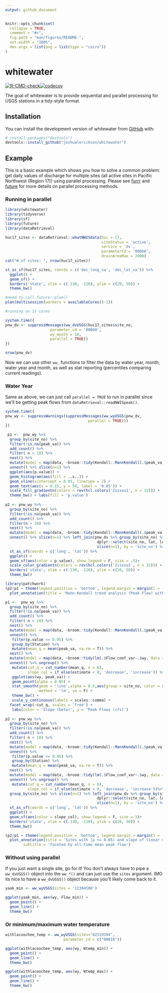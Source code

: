 ```yaml
---
output: github_document
---
```


<!-- README.md is generated from README.Rmd. Please edit that file -->

```r
knitr::opts_chunk$set(
  collapse = TRUE,
  comment = "#>",
  fig.path = "man/figures/README-",
  out.width = "100%",
  dev.args = list(png = list(type = "cairo"))
)
```

# whitewater

<!-- badges: start -->
[![R-CMD-check](https://github.com/joshualerickson/whitewater/workflows/R-CMD-check/badge.svg)](https://github.com/joshualerickson/whitewater/actions)[![codecov](https://codecov.io/gh/joshualerickson/whitewater/branch/main/graph/badge.svg)](https://app.codecov.io/gh/joshualerickson/whitewater)
<!-- badges: end -->


The goal of whitewater is to provide sequential and parallel processing for USGS stations in a tidy-style format. 

## Installation

You can install the development version of whitewater from [GitHub](https://github.com/) with:

``` r
# install.packages("devtools")
devtools::install_github("joshualerickson/whitewater")
```

## Example

This is a basic example which shows you how to solve a common problem: get daily values of discharge for multiple sites (all active sites in Pacific Northwest (Region 17)) using parallel processing. Please see [furrr](https://cran.r-project.org/web/packages/furrr/index.html) and [future](https://cran.r-project.org/web/packages/future/index.html) for more details on parallel processing methods.  

### Running in parallel  

```r
library(whitewater)
library(tidyverse)
library(sf)
library(future)
library(dataRetrieval)

huc17_sites <- dataRetrieval::whatNWISdata(huc = 17,
                                           siteStatus = 'active',
                                           service = 'dv',
                                           parameterCd = '00060',
                                           drainAreaMax = 2000)
cat("# of sites: ", nrow(huc17_sites))

st_as_sf(huc17_sites, coords = c('dec_long_va', 'dec_lat_va')) %>% 
  ggplot() + 
  geom_sf() +
  borders('state', xlim = c(-130, -110), ylim = c(20, 50)) + 
  theme_bw()
```


```r
#need to call future::plan()
plan(multisession(workers = availableCores()-1))

#running on 11 cores

system.time({
pnw_dv <- suppressMessages(ww_dvUSGS(huc17_sites$site_no,
                    parameter_cd = '00060',
                    wy_month = 10,
                    parallel = TRUE))
})

nrow(pnw_dv)
```

Now we can use other `ww_` functions to filter the data by water year, month, water year and month, as well as stat reporting (percentiles comparing current readings).   

### Water Year  

Same as above, we can just call `parallel = TRUE` to run in parallel since we'll be getting peak flows from `dataRetrieval::readNWISpeak()`.  
```r
system.time({
pnw_wy <- suppressWarnings(suppressMessages(ww_wyUSGS(pnw_dv,
                                     parallel = TRUE)))
})
```

```r
 p1 <-  pnw_wy %>% 
  group_by(site_no) %>% 
  filter(!is.na(peak_va)) %>% 
  add_count() %>% 
  filter( n > 10) %>% 
  nest() %>% 
  mutate(model = map(data, ~broom::tidy(Kendall::MannKendall(.$peak_va))['p.value'])) %>% 
  unnest() %>% slice(n=1) %>% 
  ggplot(aes(p.value)) + 
  geom_histogram(aes(fill = ..x..)) +
  geom_vline(xintercept = 0.05, linetype = 2) + 
  geom_text(aes(x = 0.15, y = 50, label = '0.05')) +
  scale_fill_gradientn(colors = rev(hcl.colors('Zissou1', n = 32))) +
  theme_bw() + labs(fill = 'p.value')
  
p2 <- pnw_wy %>% 
  group_by(site_no) %>% 
  filter(!is.na(peak_va)) %>% 
  add_count() %>% 
  filter(n > 10) %>% 
  nest() %>% 
  mutate(model = map(data, ~broom::tidy(Kendall::MannKendall(.$peak_va))['p.value'])) %>% 
  unnest() %>% slice(n=1) %>% left_join(pnw_dv %>% group_by(site_no) %>% 
                                         dplyr::select(site_no, lat, long) %>% 
                                         slice(n=1), by = 'site_no') %>% 
  st_as_sf(coords = c('long', 'lat')) %>% 
  ggplot() + 
  geom_sf(aes(color = p.value), show.legend = F, size = .5)+
  scale_color_gradientn(colors = rev(hcl.colors('Zissou1', n = 32))) +
  borders('state', xlim = c(-130, -110), ylim = c(20, 50)) + 
  theme_bw() 

library(patchwork)
(p2|p1 + theme(legend.position = 'bottom', legend.margin = margin(l = -10, unit='cm'))) +
  plot_annotation(title = 'Mann-Kendall trend analysis (Peak Flow) with active USGS sites in Region 17', subtitle =  '10 years or more of data and drainage area < 2,000 km2')

p1 <-  pnw_wy %>% 
  group_by(site_no) %>% 
  filter(!is.na(peak_va)) %>% 
  add_count() %>% 
  filter( n > 10) %>% 
  nest() %>% 
  mutate(model = map(data, ~broom::tidy(Kendall::MannKendall(.$peak_va))['p.value'])) %>% 
  unnest() %>% 
   filter(p.value <= 0.05) %>% 
   group_by(Station) %>% 
   mutate(mean_q = mean(peak_va, na.rm = T)) %>% 
  nest() %>% 
  mutate(model = map(data, ~broom::tidy(lm(.$Flow_coef_var~.$wy, data = .))[2,2])) %>% 
  unnest() %>% ungroup() %>% 
   mutate(cut_q = cut_number(mean_q, n = 6),
          slope_col = if_else(estimate < 0, 'decrease', 'increase')) %>%  
   ggplot(aes(wy, peak_va)) + 
   geom_point(alpha = 0.05) + 
   stat_smooth(geom = 'line',alpha = 0.5,aes(group = site_no, color = slope_col),
               method = 'lm', se = F) +
   theme_bw() + 
   scale_y_continuous(labels = scales::comma) +
  facet_wrap(~cut_q, scales = 'free') + 
   labs(color = 'Slope (beta)', y = 'Peak Flows (cfs)')
 
p2 <- pnw_wy %>% 
  group_by(site_no) %>% 
  filter(!is.na(peak_va)) %>% 
  add_count() %>% 
  filter( n > 10) %>% 
  nest() %>% 
  mutate(model = map(data, ~broom::tidy(Kendall::MannKendall(.$peak_va))['p.value'])) %>% 
  unnest() %>% 
   filter(p.value <= 0.05) %>% 
   group_by(Station) %>% 
   mutate(mean_q = mean(peak_va, na.rm = T)) %>% 
  nest() %>% 
  mutate(model = map(data, ~broom::tidy(lm(.$Flow_coef_var~.$wy, data = .))[2,2])) %>% 
  unnest() %>% ungroup() %>% 
   mutate(cut_q = cut_number(mean_q, n = 6),
          slope_col = if_else(estimate < 0, 'decrease', 'increase'))%>% 
  group_by(site_no) %>% slice(n=1) %>% left_join(pnw_dv %>% group_by(site_no) %>% 
                                         dplyr::select(site_no, lat, long) %>% 
                                         slice(n=1), by = 'site_no') %>% 
  st_as_sf(coords = c('long', 'lat')) %>% 
  ggplot() + 
  geom_sf(aes(color = slope_col), show.legend = F, size = 1)+
  borders('state', xlim = c(-130, -110), ylim = c(20, 50)) + 
  theme_bw()

(p2|p1 + theme(legend.position = 'bottom', legend.margin = margin(l = -10, unit='cm'))) +
  plot_annotation(title = 'Sites with (p <= 0.05) and slope of linear model as color',
        subtitle = 'faceted by all-time mean peak flow')

```

### Without using parallel  

If you just want a single site, go for it! You don't always have to pipe a `ww_dvUSGS()` object into the `ww_*()` and can just use the `sites` argument. IMO its nice to have a `ww_dvUSGS()` object because you'll likely come back to it.  

```r

yaak_min <- ww_wyUSGS(sites = '12304500')

ggplot(yaak_min, aes(wy, Flow_min)) +
  geom_point() + 
  geom_line() +
  theme_bw()
```

### Or minimum/maximum water temperature

```r

withlacoochee_temp <- ww_wyUSGS(sites="02319394",
                          parameter_cd = c("00010"))

ggplot(withlacoochee_temp, aes(wy, Wtemp_min)) +
  geom_point() + 
  geom_line() +
  theme_bw()

ggplot(withlacoochee_temp, aes(wy, Wtemp_max)) +
  geom_point() + 
  geom_line() +
  theme_bw()
```

